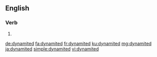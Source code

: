 ==English==

===Verb===
{{head|en|verb form}}

# {{en-past of|dynamite}}

[[de:dynamited]]
[[fa:dynamited]]
[[fr:dynamited]]
[[ku:dynamited]]
[[mg:dynamited]]
[[ja:dynamited]]
[[simple:dynamited]]
[[vi:dynamited]]